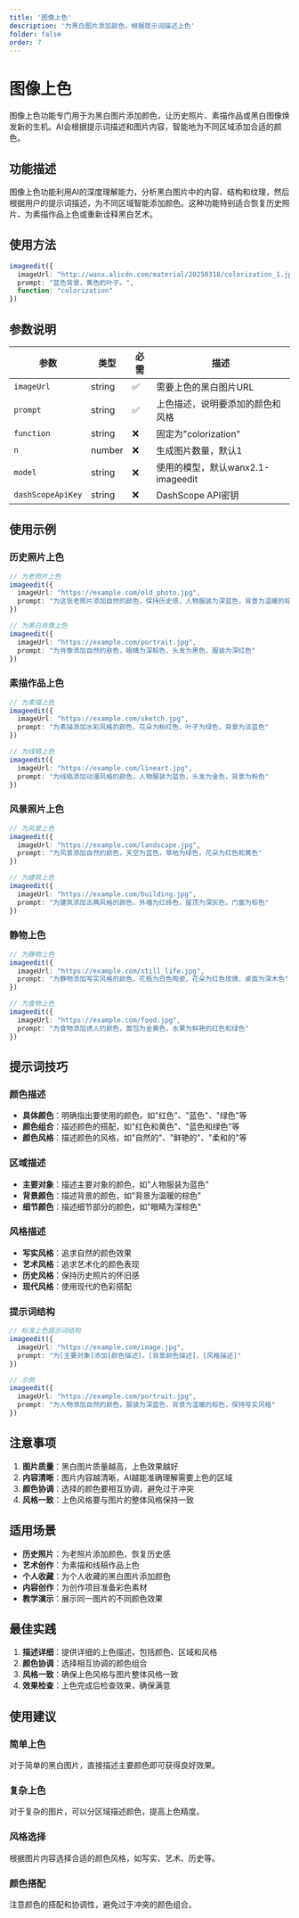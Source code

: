 ```yaml
---
title: '图像上色'
description: '为黑白图片添加颜色，根据提示词描述上色'
folder: false
order: 7
---
```


# 图像上色


图像上色功能专门用于为黑白图片添加颜色，让历史照片、素描作品或黑白图像焕发新的生机。AI会根据提示词描述和图片内容，智能地为不同区域添加合适的颜色。

## 功能描述

图像上色功能利用AI的深度理解能力，分析黑白图片中的内容、结构和纹理，然后根据用户的提示词描述，为不同区域智能添加颜色。这种功能特别适合恢复历史照片、为素描作品上色或重新诠释黑白艺术。

## 使用方法

```typescript
imageedit({
  imageUrl: "http://wanx.alicdn.com/material/20250318/colorization_1.jpeg",
  prompt: "蓝色背景，黄色的叶子。",
  function: "colorization"
})
```

## 参数说明

| 参数 | 类型 | 必需 | 描述 |
|------|------|------|------|
| `imageUrl` | string | ✅ | 需要上色的黑白图片URL |
| `prompt` | string | ✅ | 上色描述，说明要添加的颜色和风格 |
| `function` | string | ❌ | 固定为"colorization" |
| `n` | number | ❌ | 生成图片数量，默认1 |
| `model` | string | ❌ | 使用的模型，默认wanx2.1-imageedit |
| `dashScopeApiKey` | string | ❌ | DashScope API密钥 |

## 使用示例

### 历史照片上色
```typescript
// 为老照片上色
imageedit({
  imageUrl: "https://example.com/old_photo.jpg",
  prompt: "为这张老照片添加自然的颜色，保持历史感，人物服装为深蓝色，背景为温暖的棕色"
})

// 为黑白肖像上色
imageedit({
  imageUrl: "https://example.com/portrait.jpg",
  prompt: "为肖像添加自然的肤色，眼睛为深棕色，头发为黑色，服装为深红色"
})
```

### 素描作品上色
```typescript
// 为素描上色
imageedit({
  imageUrl: "https://example.com/sketch.jpg",
  prompt: "为素描添加水彩风格的颜色，花朵为粉红色，叶子为绿色，背景为淡蓝色"
})

// 为线稿上色
imageedit({
  imageUrl: "https://example.com/lineart.jpg",
  prompt: "为线稿添加动漫风格的颜色，人物服装为蓝色，头发为金色，背景为粉色"
})
```

### 风景照片上色
```typescript
// 为风景上色
imageedit({
  imageUrl: "https://example.com/landscape.jpg",
  prompt: "为风景添加自然的颜色，天空为蓝色，草地为绿色，花朵为红色和黄色"
})

// 为建筑上色
imageedit({
  imageUrl: "https://example.com/building.jpg",
  prompt: "为建筑添加古典风格的颜色，外墙为红砖色，屋顶为深灰色，门窗为棕色"
})
```

### 静物上色
```typescript
// 为静物上色
imageedit({
  imageUrl: "https://example.com/still_life.jpg",
  prompt: "为静物添加写实风格的颜色，花瓶为白色陶瓷，花朵为红色玫瑰，桌面为深木色"
})

// 为食物上色
imageedit({
  imageUrl: "https://example.com/food.jpg",
  prompt: "为食物添加诱人的颜色，面包为金黄色，水果为鲜艳的红色和绿色"
})
```

## 提示词技巧

### 颜色描述
- **具体颜色**：明确指出要使用的颜色，如"红色"、"蓝色"、"绿色"等
- **颜色组合**：描述颜色的搭配，如"红色和黄色"、"蓝色和绿色"等
- **颜色风格**：描述颜色的风格，如"自然的"、"鲜艳的"、"柔和的"等

### 区域描述
- **主要对象**：描述主要对象的颜色，如"人物服装为蓝色"
- **背景颜色**：描述背景的颜色，如"背景为温暖的棕色"
- **细节颜色**：描述细节部分的颜色，如"眼睛为深棕色"

### 风格描述
- **写实风格**：追求自然的颜色效果
- **艺术风格**：追求艺术化的颜色表现
- **历史风格**：保持历史照片的怀旧感
- **现代风格**：使用现代的色彩搭配

### 提示词结构
```typescript
// 标准上色提示词结构
imageedit({
  imageUrl: "https://example.com/image.jpg",
  prompt: "为[主要对象]添加[颜色描述]，[背景颜色描述]，[风格描述]"
})

// 示例
imageedit({
  imageUrl: "https://example.com/portrait.jpg",
  prompt: "为人物添加自然的颜色，服装为深蓝色，背景为温暖的棕色，保持写实风格"
})
```

## 注意事项

1. **图片质量**：黑白图片质量越高，上色效果越好
2. **内容清晰**：图片内容越清晰，AI越能准确理解需要上色的区域
3. **颜色协调**：选择的颜色要相互协调，避免过于冲突
4. **风格一致**：上色风格要与图片的整体风格保持一致





## 适用场景

- **历史照片**：为老照片添加颜色，恢复历史感
- **艺术创作**：为素描和线稿作品上色
- **个人收藏**：为个人收藏的黑白图片添加颜色
- **内容创作**：为创作项目准备彩色素材
- **教学演示**：展示同一图片的不同颜色效果

## 最佳实践

1. **描述详细**：提供详细的上色描述，包括颜色、区域和风格
2. **颜色协调**：选择相互协调的颜色组合
3. **风格一致**：确保上色风格与图片整体风格一致
4. **效果检查**：上色完成后检查效果，确保满意

## 使用建议

### 简单上色
对于简单的黑白图片，直接描述主要颜色即可获得良好效果。

### 复杂上色
对于复杂的图片，可以分区域描述颜色，提高上色精度。

### 风格选择
根据图片内容选择合适的颜色风格，如写实、艺术、历史等。

### 颜色搭配
注意颜色的搭配和协调性，避免过于冲突的颜色组合。
